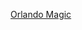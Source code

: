 <noinclude>{{noteTA|G1=NBA}}</noinclude>{{NBA navbox
| name  = 奥兰多魔术历任主教练
| title = [[奧蘭多魔術總教練列表|<span style="color:white;">奥兰多魔术历任主教练</span>]]
| body  = [[马特·古奥卡斯|古奥卡斯]] • [[布赖恩·希尔 (篮球教练)|希尔]] • [[里奇·阿杜巴图|阿杜巴图]] • [[查克·戴利|戴利]] • [[道格·里弗斯|里弗斯]] • [[约翰尼·戴维斯 (篮球教练)|戴维斯]] • [[克里斯·詹特|詹特]] • [[布赖恩·希尔 (篮球教练)|希尔]] • [[斯坦·范甘迪|范甘迪]] • [[雅克·沃恩|沃恩]] • [[詹姆斯·布雷戈|布雷戈]] • [[史考特·斯凱爾斯|斯凱爾斯]] • [[法兰克·沃格尔|沃格尔]] • [[史蒂夫·克利福德|克利福德]] • [[賈邁爾·莫斯利|莫斯利]]
| color = #007CC5 
| fontcolor = black
}}<noinclude>[[Category:NBA教练模板|Orlando Magic]]</noinclude>